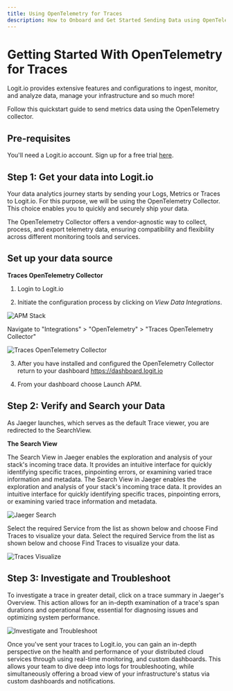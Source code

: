 ```yaml
---
title: Using OpenTelemetry for Traces
description: How to Onboard and Get Started Sending Data using OpenTelemetry to your Traces/APM Stack
---
```


# Getting Started With OpenTelemetry for Traces

Logit.io provides extensive features and configurations to ingest, 
monitor, and analyze data, manage your infrastructure and so much more!

Follow this quickstart guide to send metrics data using the OpenTelemetry collector.

## Pre-requisites

You'll need a Logit.io account. Sign up for a free 
trial [here](https://dashboard.logit.io/sign-up?utm_source=GettingStartedGuideOpenTelemetryMetrics&utm_medium=SignUp).

## Step 1: Get your data into Logit.io

Your data analytics journey starts by sending your Logs, Metrics or Traces 
to Logit.io. For this purpose, we will be using the OpenTelemetry Collector. 
This choice enables you to quickly and securely ship your data. 

The OpenTelemetry Collector offers a vendor-agnostic way to collect, 
process, and export telemetry data, ensuring compatibility and 
flexibility across different monitoring tools and services.

## Set up your data source

**Traces OpenTelemetry Collector**

1. Login to Logit.io

2. Initiate the configuration process by clicking on _View Data Integrations_.

![APM Stack](@/images/help/apm/overview/apm-stack.png) 

Navigate to "Integrations" > "OpenTelemetry" > "Traces OpenTelemetry Collector"

![Traces OpenTelemetry Collector](@/images/help/getting-started/traces-opentelemetry-collector.png)

3. After you have installed and configured the OpenTelemetry Collector return to your dashboard https://dashboard.logit.io

4. From your dashboard choose Launch APM.

## Step 2: Verify and Search your Data

As Jaeger launches, which serves as the default Trace viewer, you are redirected to the SearchView.

**The Search View**

The Search View in Jaeger enables the exploration and analysis of your 
stack's incoming trace data. It provides an intuitive interface for quickly 
identifying specific traces, pinpointing errors, or examining varied 
trace information and metadata.
The Search View in Jaeger enables the exploration and analysis of your 
stack's incoming trace data. It provides an intuitive interface for quickly 
identifying specific traces, pinpointing errors, or examining varied 
trace information and metadata.

![Jaeger Search](@/images/help/getting-started/jaeger-search.png)

Select the required Service from the list as shown below and 
choose Find Traces to visualize your data.
Select the required Service from the list as shown below and 
choose Find Traces to visualize your data.

![Traces Visualize](@/images/help/getting-started/traces-visualize.png)

## Step 3: Investigate and Troubleshoot

To investigate a trace in greater detail, click on a trace summary in Jaeger's Overview. 
This action allows for an in-depth examination of a trace's span durations and operational 
flow, essential for diagnosing issues and optimizing system performance.

![Investigate and Troubleshoot](@/images/help/getting-started/investigate-troubleshoot.png)

Once you've sent your traces to Logit.io, you can gain an in-depth perspective 
on the health and performance of your distributed cloud services through using 
real-time monitoring, and custom dashboards. This allows your team to dive deep 
into logs for troubleshooting, while simultaneously offering a broad view of 
your infrastructure's status via custom dashboards and notifications.